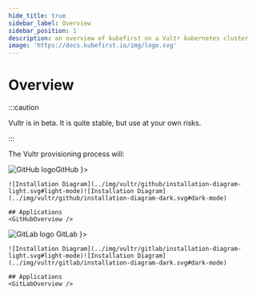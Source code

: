 ```yaml
---
hide_title: true
sidebar_label: Overview
sidebar_position: 1
description: an overview of kubefirst on a Vultr kubernetes cluster
image: 'https://docs.kubefirst.io/img/logo.svg'
---
```



<div class="cloud_logo">
  <VultrLogo width="200px" alt="Vultr Logo" />
</div>

# Overview

:::caution

Vultr is in beta. It is quite stable, but use at your own risks.

:::

The Vultr provisioning process will:
<CommonProvisionProcess firstitem="Create a Kubernetes management cluster in the Vultr cloud."/>

<Tabs groupId="git_provider" defaultValue="github" queryString>
  <TabItem attributes={{ className: styles.github }} value="github" label={ <div className="git-tab"><img src="https://assets.kubefirst.com/console/github.svg" alt="GitHub logo" /><span>GitHub</span></div> }>

    ![Installation Diagram](../img/vultr/github/installation-diagram-light.svg#light-mode)![Installation Diagram](../img/vultr/github/installation-diagram-dark.svg#dark-mode)

    ## Applications
    <GitHubOverview />

  </TabItem>
  <TabItem value="gitlab" attributes={{ className: styles.gitlab }} label={ <div className="git-tab"> <img src="https://assets.kubefirst.com/console/gitlab.svg" alt="GitLab logo" /> <span>GitLab</span></div> }>

    ![Installation Diagram](../img/vultr/gitlab/installation-diagram-light.svg#light-mode)![Installation Diagram](../img/vultr/gitlab/installation-diagram-dark.svg#dark-mode)

    ## Applications
    <GitLabOverview />
  </TabItem>
</Tabs>
